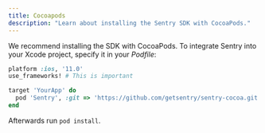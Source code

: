 ```yaml
---
title: Cocoapods
description: "Learn about installing the Sentry SDK with CocoaPods."
---
```


We recommend installing the SDK with CocoaPods. To integrate Sentry into your Xcode project, specify it in your _Podfile_:

```ruby
platform :ios, '11.0'
use_frameworks! # This is important

target 'YourApp' do
  pod 'Sentry', :git => 'https://github.com/getsentry/sentry-cocoa.git', :tag => '{{@inject packages.version('sentry.cocoa') }}'
end
```

Afterwards run `pod install`.
